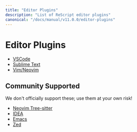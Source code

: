 ```yaml
---
title: "Editor Plugins"
description: "List of ReScript editor plugins"
canonical: "/docs/manual/v11.0.0/editor-plugins"
---
```


# Editor Plugins

- [VSCode](https://marketplace.visualstudio.com/items?itemName=chenglou92.rescript-vscode)
- [Sublime Text](https://github.com/rescript-lang/rescript-sublime)
- [Vim/Neovim](https://github.com/rescript-lang/vim-rescript)

## Community Supported

We don't officially support these; use them at your own risk!

- [Neovim Tree-sitter](https://github.com/nkrkv/nvim-treesitter-rescript)
- [IDEA](https://github.com/reasonml-editor/reasonml-idea-plugin)
- [Emacs](https://github.com/jjlee/rescript-mode)
- [Zed](https://github.com/humaans/rescript-zed)
